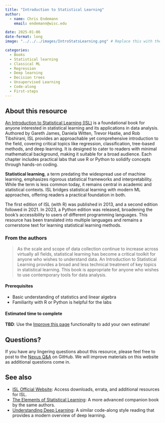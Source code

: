 ```yaml
---
title: "Introduction to Statistical Learning"
author: 
  - name: Chris Endemann
    email: endemann@wisc.edu

date: 2025-01-06
date-format: long
image: "../../../images/IntroStatsLearning.png" # Replace this with the actual filename of your chosen image in the images folder.

categories: 
  - Books
  - Statistical learning
  - Classical ML
  - Regression
  - Deep learning
  - Decision trees
  - Unsupervised Learning
  - Code-along
  - First-steps
---
```


## About this resource

[An Introduction to Statistical Learning (ISL)](http://statlearning.com/) is a foundational book for anyone interested in statistical learning and its applications in data analysis. Authored by Gareth James, Daniela Witten, Trevor Hastie, and Rob Tibshirani, ISL provides an approachable yet comprehensive introduction to the field, covering critical topics like regression, classification, tree-based methods, and deep learning. It is designed to cater to readers with minimal mathematical background, making it suitable for a broad audience. Each chapter includes practical labs that use R or Python to solidify concepts through hands-on coding.

**Statistical learning**, a term predating the widespread use of machine learning, emphasizes rigorous statistical frameworks and interpretability. While the term is less common today, it remains central in academic and statistical contexts. ISL bridges statistical learning with modern ML approaches, offering readers a practical foundation in both.

The first edition of ISL (with R) was published in 2013, and a second edition followed in 2021. In 2023, a Python edition was released, broadening the book's accessibility to users of different programming languages. This resource has been translated into multiple languages and remains a cornerstone text for learning statistical learning methods.

### From the authors

> As the scale and scope of data collection continue to increase across virtually all fields, statistical learning has become a critical toolkit for anyone who wishes to understand data. An Introduction to Statistical Learning provides a broad and less technical treatment of key topics in statistical learning. This book is appropriate for anyone who wishes to use contemporary tools for data analysis.

#### Prerequisites

- Basic understanding of statistics and linear algebra
- Familiarity with R or Python is helpful for the labs

#### Estimated time to complete 

**TBD**: Use the [Improve this page](https://github.com/UW-Madison-DataScience/ML-X-Nexus/edit/main/Learn/Books/Intro-StatisticalLearning_JamesGareth-DanielaWitten-HastieTrevor-TibshiraniRob.qmd) functionality to add your own estimate!

## Questions?

If you have any lingering questions about this resource, please feel free to post to the [Nexus Q&A](https://github.com/UW-Madison-DataScience/ML-X-Nexus/discussions/categories/q-a) on GitHub. We will improve materials on this website as additional questions come in.

## See also

- [ISL Official Website](http://statlearning.com/): Access downloads, errata, and additional resources for ISL.
- [The Elements of Statistical Learning](https://hastie.su.domains/ElemStatLearn/): A more advanced companion book by the same authors.
- [Understanding Deep Learning](https://uw-madison-datascience.github.io/ML-X-Nexus/Learn/Books/Intro-Deeplearning_SimonJDPrince.html): A similar code-along style reading that provides a modern overview of deep learning.
